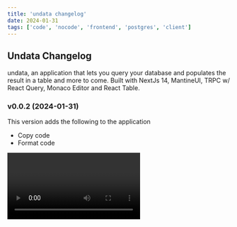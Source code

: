 ```yaml
---
title: 'undata changelog'
date: 2024-01-31
tags: ['code', 'nocode', 'frontend', 'postgres', 'client']
---
```


## Undata Changelog

undata, an application that lets you query your database and populates the result in a table and more to come. Built with NextJs 14, MantineUI, TRPC w/ React Query, Monaco Editor and React Table.

### v0.0.2 (2024-01-31)

This version adds the following to the application

-  Copy code
-  Format code

<Video url="https://media.graphassets.com/mZQ8JmWhTGetHzoA1Xjo" />

### v0.0.1 (2024-01-29)

This version sets up the foundation with basic feature set like query editor and a table to display results.

<Video url="https://media.graphassets.com/bgGP1C4SZNm85XCeZLA1" />
